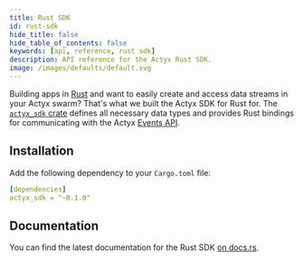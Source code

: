 ```yaml
---
title: Rust SDK
id: rust-sdk
hide_title: false
hide_table_of_contents: false
keywords: [api, reference, rust sdk]
description: API reference for the Actyx Rust SDK.
image: /images/defaults/default.svg
---
```


Building apps in [Rust](https://www.rust-lang.org/) and want to easily create and access data streams in your Actyx swarm? That's what we built the Actyx SDK for Rust for. The [`actyx_sdk` crate](https://crates.io/crates/actyx_sdk) defines all necessary data types and provides Rust bindings for communicating with the Actyx [Events API](../reference/events-api.mdx).

## Installation

Add the following dependency to your `Cargo.toml` file:

```yml
[dependencies]
actyx_sdk = "~0.1.0"
```

## Documentation

You can find the latest documentation for the Rust SDK [on docs.rs](https://docs.rs/actyx_sdk/0.1.0/actyx_sdk/).